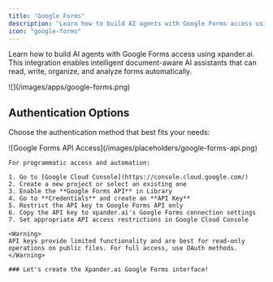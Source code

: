 ```yaml
---
title: "Google Forms"
description: "Learn how to build AI agents with Google Forms access using xpander.ai. Create intelligent document-aware AI assistants that can read, write, organize, and analyze files automatically."
icon: "google-forms"
---
```


Learn how to build AI agents with Google Forms access using xpander.ai. This integration enables intelligent document-aware AI assistants that can read, write, organize, and analyze forms automatically.

<Frame>
![](/images/apps/google-forms.png)
</Frame>


## Authentication Options

Choose the authentication method that best fits your needs:

<Tabs>
  <Tab title="API Access">
    <Frame caption="Google Forms API access configuration">
      ![Google Forms API Access](/images/placeholders/google-forms-api.png)
    </Frame>

    For programmatic access and automation:

    1. Go to [Google Cloud Console](https://console.cloud.google.com/)
    2. Create a new project or select an existing one
    3. Enable the **Google Forms API** in Library
    4. Go to **Credentials** and create an **API Key**
    5. Restrict the API key to Google Forms API only
    6. Copy the API key to xpander.ai's Google Forms connection settings
    7. Set appropriate API access restrictions in Google Cloud Console

    <Warning>
    API keys provide limited functionality and are best for read-only operations on public files. For full access, use OAuth methods.
    </Warning>

    ### Let's create the Xpander.ai Google Forms interface!
    

  </Tab>
</Tabs>
